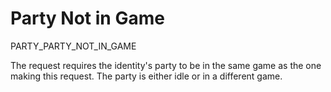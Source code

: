# Party Not in Game

<Summary>PARTY_PARTY_NOT_IN_GAME</Summary>

The request requires the identity's party to be in the same game as the one making this request. The party is either idle or in a different game.

